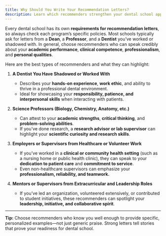 ```yaml
---
title: Why Should You Write Your Recommendation Letters?
description: Learn which recommenders strengthen your dental school application and how each can highlight your unique strengths
---
```


Every dental school has its own **requirements for recommendation letters**, so
always check each program’s specific policies. Most schools typically ask for
letters from a **Dean**, a **Professor**, and a **Dentist** you’ve worked or
shadowed with. In general, choose recommenders who can speak credibly about your
**academic performance**, **clinical competence**, **professionalism**, and
**personal qualities**.

Here are the best types of recommenders and what they can highlight:

1. **A Dentist You Have Shadowed or Worked With**
   - Describes your **hands-on experience**, **work ethic**, and ability to thrive in a professional dental environment.
   - Ideal for showcasing your **responsibility, patience, and interpersonal skills** when interacting with patients.

2. **Science Professors (Biology, Chemistry, Anatomy, etc.)**
   - Can attest to your **academic strengths**, **critical thinking**, and **problem-solving abilities**.
   - If you’ve done research, a **research advisor or lab supervisor** can highlight your **scientific curiosity and research skills**.

3. **Employers or Supervisors from Healthcare or Volunteer Work**
   - If you’ve worked in a **clinical or community health setting** (such as a nursing home or public health clinic), they can speak to your **dedication to patient care** and **commitment to service**.
   - Even non-healthcare supervisors can emphasize your **professionalism, reliability, and teamwork.**

4. **Mentors or Supervisors from Extracurricular and Leadership Roles**
   - If you’ve led an organization, volunteered extensively, or contributed to student initiatives, these recommenders can spotlight your **leadership, initiative, and collaborative spirit**.

---

**Tip:** Choose recommenders who know you well enough to provide specific,
personalized examples—not just generic praise. Strong letters tell stories that
prove your readiness for dental school.

